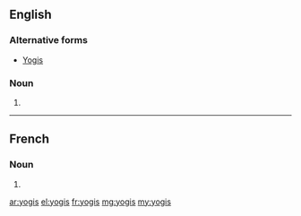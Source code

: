 ==English==

===Alternative forms===
* [[Yogis]]

===Noun===
{{head|en|plural}}

# {{plural of|yogi|lang=en}}

----

==French==

===Noun===
{{head|fr|plural|g=?}}

# {{plural of|yogi|lang=fr}}

[[ar:yogis]]
[[el:yogis]]
[[fr:yogis]]
[[mg:yogis]]
[[my:yogis]]